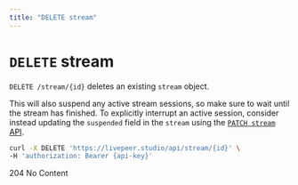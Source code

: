 ```yaml
---
title: "DELETE stream"
---
```


# `DELETE` stream

`DELETE /stream/{id}` deletes an existing `stream` object.

This will also suspend any active stream sessions, so make sure to wait until
the stream has finished. To explicitly interrupt an active session, consider
instead updating the `suspended` field in the `stream` using the
[`PATCH stream` API](/reference/api/update-stream).

```bash
curl -X DELETE 'https://livepeer.studio/api/stream/{id}' \
-H 'authorization: Bearer {api-key}'
```

204 No Content
